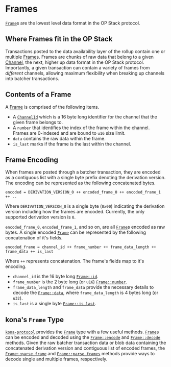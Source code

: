 # Frames

[`Frame`][frame]s are the lowest level data format in the OP Stack protocol.


## Where Frames fit in the OP Stack

Transactions posted to the data availability layer of the rollup
contain one or multiple [Frame][frame]s. Frames are chunks of raw data that
belong to a given [Channel][channel], the next, higher up data format in the
OP Stack protocol. Importantly, a given transaction can contain
a variety of frames from _different_ channels, allowing maximum flexibility
when breaking up channels into batcher transactions.


## Contents of a Frame

A [Frame][frame] is comprised of the following items.
- A [`ChannelId`][cid] which is a 16 byte long identifier for the channel that
  the given frame belongs to.
- A `number` that identifies the index of the frame within the channel. Frames
  are 0-indexed and are bound to `u16` size limit.
- `data` contains the raw data within the frame.
- `is_last` marks if the frame is the last within the channel.


## Frame Encoding

When frames are posted through a batcher transaction, they are encoded as a
contiguous list with a single byte prefix denoting the derivation version.
The encoding can be represented as the following concatenated bytes.

```
encoded = DERIVATION_VERSION_0 ++ encoded_frame_0 ++ encoded_frame_1 ++ ..
```

Where `DERIVATION_VERSION_0` is a single byte (`0x00`) indicating the derivation
version including how the frames are encoded. Currently, the only supported
derivation version is `0`.


`encoded_frame_0`, `encoded_frame_1`, and so on, are all [`Frame`][frame]s encoded
as raw bytes. A single encoded [`Frame`][frame] can be represented by the following
concatenation of it's fields.

```
encoded_frame = channel_id ++ frame_number ++ frame_data_length ++ frame_data ++ is_last
```

Where `++` represents concatenation. The frame's fields map to it's encoding.
- `channel_id` is the 16 byte long [`Frame::id`][id].
- `frame_number` is the 2 byte long (or `u16`) [`Frame::number`][number].
- `frame_data_length` and `frame_data` provide the necessary details to decode
  the [`Frame::data`][data], where `frame_data_length` is 4 bytes long (or `u32`).
- `is_last` is a single byte [`Frame::is_last`][is_last].


## kona's `Frame` Type

[`kona-protocol`][protocol] provides the [`Frame`][frame] type with a few useful
methods. [`Frame`][frame]s can be encoded and decoded using the [`Frame::encode`][encode]
and [`Frame::decode`][decode] methods. Given the raw batcher transaction data or blob data
containing the concatenated derivation version and contiguous list of encoded frames,
the [`Frame::parse_frame`][parse_frame] and [`Frame::parse_frames`][parse_frames] methods
provide ways to decode single and multiple frames, respectively.



[encode]: https://docs.rs/kona-protocol/latest/kona_protocol/struct.Frame.html#method.encode
[decode]: https://docs.rs/kona-protocol/latest/kona_protocol/struct.Frame.html#method.decode

[parse_frame]: https://docs.rs/kona-protocol/latest/kona_protocol/struct.Frame.html#method.parse_frame
[parse_frames]: https://docs.rs/kona-protocol/latest/kona_protocol/struct.Frame.html#method.parse_frames

[protocol]: https://crates.io/crate/kona-protocol

[id]: https://docs.rs/kona-protocol/latest/kona_protocol/struct.Frame.html#structfield.id
[number]: https://docs.rs/kona-protocol/latest/kona_protocol/struct.Frame.html#structfield.number
[data]: https://docs.rs/kona-protocol/latest/kona_protocol/struct.Frame.html#structfield.data
[is_last]: https://docs.rs/kona-protocol/latest/kona_protocol/struct.Frame.html#structfield.is_last

[cid]: https://docs.rs/kona-protocol/latest/kona_protocol/type.ChannelId.html
[channel]: https://docs.rs/kona-protocol/latest/kona_protocol/struct.Channel.html
[frame]: https://docs.rs/kona-protocol/latest/kona_protocol/struct.Frame.html
